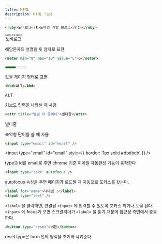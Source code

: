 ```yaml
---
title: HTML
description: HTML Tips
---
```

```html
<ruby>노바로그<rt>노바의 개발 블로그</rt></ruby>
```
<ruby>노바로그<rt>노바의 개발 블로그</rt></ruby>

해당문자의 설명을 윗 첨자로 표현
```html
<meter min="0" max="10" value="5">5</meter>
```
<meter min="0" max="10" value="5">5</meter>

값을 게이지 형태로 표현

```html
<kbd>ALT</kbd>
```
<kbd>ALT</kbd>

키보드 입력을 나타낼 때 사용
```html
<attr title="별걸 다 줄이네">별다줄</attr>
```
<attr title="별걸 다 줄이네">별다줄</attr>

축약형 단어를 쓸 때 사용
```html
<input type="email" id="email" />
```
<input type="email" id="email" style={{ border: '1px solid #dbdbdb' }} />

type과 id를 email로 주면 chrome 기준 이메일 자동완성 기능이 동작한다

```html
<input type="text" autofocus />
```
autofocus 속성을 주면 페이지가 로드될 때 자동으로 포커스를 갖는다.

```html
<label for="name">닉네임 :</label>
<input type="text" />
```
`<label>` 을 클릭하면, 연결된 `<input>` 에 입력할 수 있도록 포커스 되거나 토글 된다.   
`<input>` 에 focus가 오면 스크린리더가 `<label>` 을 읽기 때문에 접근성 측면에서 중요하다.

```html
<button type="reset">버튼</button>
```
reset type은 form 안의 양식을 초기화 시켜준다
